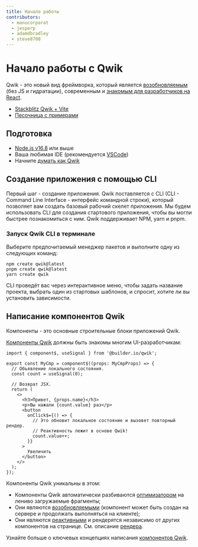 ```yaml
---
title: Начало работы
contributors:
  - manucorporat
  - jesperp
  - adamdbradley
  - steve8708
---
```


# Начало работы с Qwik

Qwik - это новый вид фреймворка, который является [возобновляемым](./../concepts/resumable/index.mdx) (без JS и гидратации), современным и [знакомым для разработчиков на React](./../cheat/qwik-react/index.mdx).

- [Stackblitz Qwik + Vite](https://qwik.new)
- [Песочница с примерами](/examples/reactivity/counter/)

## Подготовка

- [Node.js v16.8](https://nodejs.org/en/download/) или выше
- Ваша любимая IDE (рекомендуется [VSCode](https://code.visualstudio.com/))
- Начните [думать как Qwik](./../think-qwik/index.mdx)

## Создание приложения с помощью CLI

Первый шаг - создание приложения. Qwik поставляется с CLI (CLI - Command Line Interface - интерфейс командной строки), который позволяет вам создать базовый рабочий скелет приложения. Мы будем использовать CLI для создания стартового приложения, чтобы вы могли быстрее познакомиться с ним. Qwik поддерживает NPM, yarn и pnpm.

### Запуск Qwik CLI в терминале

Выберите предпочитаемый менеджер пакетов и выполните одну из следующих команд:

```shell
npm create qwik@latest
pnpm create qwik@latest
yarn create qwik
```

CLI проведёт вас через интерактивное меню, чтобы задать название проекта, выбрать один из стартовых шаблонов, и спросит, хотите ли вы установить зависимости.

## Написание компонентов Qwik

Компоненты - это основные строительные блоки приложений Qwik.

[Компоненты Qwik](../components/overview/index.mdx) должны быть знакомы многим UI-разработчикам:

```tsx
import { component$, useSignal } from '@builder.io/qwik';

export const MyCmp = component$((props: MyCmpProps) => {
  // Объявление локального состояния.
  const count = useSignal(0);

  // Возврат JSX.
  return (
    <>
      <h3>Привет, {props.name}</h3>
      <p>Вы нажали {count.value} раз</p>
      <button
        onClick$={() => {
          // Это обновит локальное состояние и вызовет повторный рендер.
          // Реактивность лежит в основе Qwik!
          count.value++;
        }}
      >
        Увеличить
      </button>
    </>
  );
});
```

Компоненты Qwik уникальны в этом:

- Компоненты Qwik автоматически разбиваются [оптимизатором](../advanced/optimizer/index.mdx) на лениво загружаемые фрагменты;
- Они являются [возобновляемыми](../../concepts/resumable/index.mdx) (компонент может быть создан на сервере и продолжать выполняться на клиенте);
- Они являются [реактивными](../../concepts/reactivity/index.mdx) и рендерятся независимо от других компонентов на странице. См. описание [рендера](../../components/rendering/index.mdx).

Узнайте больше о ключевых концепциях написания [компонентов Qwik](../components/overview/index.mdx).
